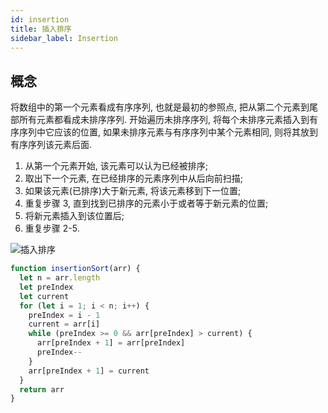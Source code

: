 ```yaml
---
id: insertion
title: 插入排序
sidebar_label: Insertion
---
```


## 概念

将数组中的第一个元素看成有序序列, 也就是最初的参照点, 把从第二个元素到尾部所有元素都看成未排序序列. 开始遍历未排序序列, 将每个未排序元素插入到有序序列中它应该的位置, 如果未排序元素与有序序列中某个元素相同, 则将其放到有序序列该元素后面.

1. 从第一个元素开始, 该元素可以认为已经被排序;
2. 取出下一个元素, 在已经排序的元素序列中从后向前扫描;
3. 如果该元素(已排序)大于新元素, 将该元素移到下一位置;
4. 重复步骤 3, 直到找到已排序的元素小于或者等于新元素的位置;
5. 将新元素插入到该位置后;
6. 重复步骤 2-5.

![插入排序](../../static/img/insert-sort.gif)

```ts
function insertionSort(arr) {
  let n = arr.length
  let preIndex
  let current
  for (let i = 1; i < n; i++) {
    preIndex = i - 1
    current = arr[i]
    while (preIndex >= 0 && arr[preIndex] > current) {
      arr[preIndex + 1] = arr[preIndex]
      preIndex--
    }
    arr[preIndex + 1] = current
  }
  return arr
}
```
